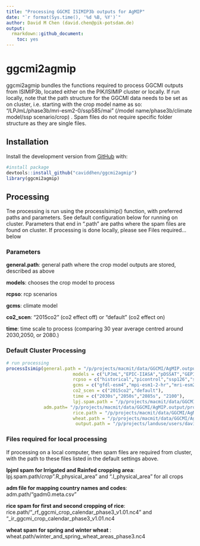 ```yaml
---
title: "Processing GGCMI ISIMIP3b outputs for AgMIP"
date: "`r format(Sys.time(), '%d %B, %Y')`"
author: David M Chen (david.chen@pik-potsdam.de)
output:
  rmarkdown::github_document:
    toc: yes
---
```



# ggcmi2agmip

ggcmi2agmip bundles the functions required to process GGCMI outputs from  ISIMIP3b, located either on the PIK/ISIMIP cluster or locally. If run locally, note that the path structure for the GGCMI data needs to be set as on cluster, i.e. starting with the crop model name as so: "/LPJmL/phase3b/mri-esm2-0/ssp585/mai" (/model name/phase3b/climate model/ssp scenario/crop) . Spam files do not require specific folder structure as they are single files.

## Installation

Install the development version from [GitHub](https://github.com/caviddhen) with:

```r
#install package
devtools::install_github("caviddhen/ggcmi2agmip")
library(ggcmi2agmip)
```

## Processing
Tne processing is run using the processIsimip() function, with preferred paths and parameters. See default configuration below for running on cluster. Parameters that end in ".path" are paths where the spam files are found on cluster. If processing is done locally, please see Files required... below

### Parameters

**general.path**: general path where the crop model outputs are stored, described as above

**models**: chooses the crop model to process

**rcpso**: rcp scenarios

**gcms**: climate model

**co2_scen**: "2015co2" (co2 effect off) or "default" (co2 effect on)

**time**: time scale to process (comparing 30 year average centred around 2030,2050, or 2080.)

### Default Cluster Processing
```r
# run processing
processIsimip(general.path = "/p/projects/macmit/data/GGCMI/AgMIP.output/",
                         models = c("LPJmL","EPIC-IIASA","pDSSAT","GEPIC","LPJ-GUESS"),
                         rcpso = c("historical","picontrol","ssp126","ssp585"),
                         gcms = c("gfdl-esm4","mpi-esm1-2-hr","mri-esm2-0","ukesm1-0-ll"),
                         co2_scen = c("2015co2","default"),
                         time = c("2030s","2050s","2085s", "2100"),
                         lpj.spam.path = "/p/projects/macmit/data/GGCMI/fast-track/yields/yield_shifter_econ_models/some_spam/",
              adm.path= "/p/projects/macmit/data/GGCMI/AgMIP.output/processed/masks/aggr/",
                         rice.path = "/p/projects/macmit/data/GGCMI/AgMIP.input/phase3/crop_calendar/",
                         wheat.path = "/p/projects/macmit/data/GGCMI/AgMIP.input/phase3/landuse/winter_spring_wheat_separation/",
                          output.path = "/p/projects/landuse/users/davidch/AgMIP_impacts/ISIMIP3b")
```



### Files required for local processing

If processing on a local computer, then spam files are required from cluster, with the path to these files listed in the default settings above.

**lpjml spam for Irrigated and Rainfed cropping area**: lpj.spam.path/*crop*".R_physical_area" and ".I_physical_area" for all crops

**adm file for mapping country names and codes**: adm.path/"gadm0.meta.csv"

**rice spam for first and second cropping of rice**: rice.path/"_rf_ggcmi_crop_calendar_phase3_v1.01.nc4" and "_ir_ggcmi_crop_calendar_phase3_v1.01.nc4

**wheat spam for spring and winter wheat **: wheat.path/winter_and_spring_wheat_areas_phase3.nc4
